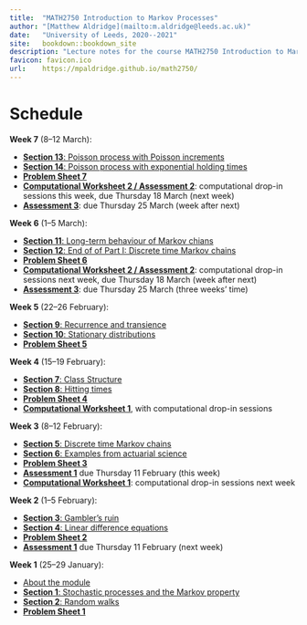 ```yaml
--- 
title:  "MATH2750 Introduction to Markov Processes"
author: "[Matthew Aldridge](mailto:m.aldridge@leeds.ac.uk)"
date:   "University of Leeds, 2020--2021"
site:   bookdown::bookdown_site
description: "Lecture notes for the course MATH2750 Introduction to Markov Process at the University of Leeds, 2020--2021"
favicon: favicon.ico
url:    https://mpaldridge.github.io/math2750/
---
```


# Schedule {.unnumbered #home}


::: {.mysched}
**Week 7** (8--12 March):

* [**Section 13**: Poisson process with Poisson increments](#S13-poisson-poisson)
* [**Section 14**: Poisson process with exponential holding times](#S14-poisson-exponential)
* [**Problem Sheet 7**](#P07)
* [**Computational Worksheet 2 / Assessment 2**](#computing): computational drop-in sessions this week, due Thursday 18 March (next week)
* [**Assessment 3**](#A3): due Thursday 25 March (week after next)
<!-- * **Lecture**: Tuesday at 1400 (Zoom)
* **Workshops** on Problem Sheet 6: Monday or Tuesday (Zoom)
* **Computational drop-in sessions**: Monday, Tuesday or Wedenesday (Teams)
* **Drop-in sessions**: Tuesday or Wednesday (Teams) -->
:::

::: {.oldsched}
**Week 6** (1--5 March):

* [**Section 11**: Long-term behaviour of Markov chians](#S11-long-term-chains)
* [**Section 12**: End of of Part I: Discrete time Markov chains](#S12-revision-i)
* [**Problem Sheet 6**](#P06)
* [**Computational Worksheet 2 / Assessment 2**](#computing): computational drop-in sessions next week, due Thursday 18 March (week after next)
* [**Assessment 3**](#A3): due Thursday 25 March (three weeks' time)
:::

::: {.oldsched}
**Week 5** (22--26 February):

* [**Section 9**: Recurrence and transience](#S09-recurrence-transience)
* [**Section 10**: Stationary distributions](#S10-stationary-distributions)
* [**Problem Sheet 5**](#P05)
:::

::: {.oldsched}
**Week 4** (15--19 February):

* [**Section 7**: Class Structure](#S07-classes)
* [**Section 8**: Hitting times](#S08-hitting-times)
* [**Problem Sheet 4**](#P04)
* [**Computational Worksheet 1**](#computing), with computational drop-in sessions
:::

::: {.oldsched}
**Week 3** (8--12 February):

* [**Section 5**: Discrete time Markov chains](#S05-markov-chains)
* [**Section 6**: Examples from actuarial science](#S06-examples)
* [**Problem Sheet 3**](#P03)
* [**Assessment 1**](#A1) due Thursday 11 February (this week)
* [**Computational Worksheet 1**](#computing): computational drop-in sessions next week
:::

::: {.oldsched}
**Week 2** (1--5 February):

* [**Section 3**: Gambler's ruin](#S03-gamblers-ruin)
* [**Section 4**: Linear difference equations](#S04-ldes)
* [**Problem Sheet 2**](#P02)
* [**Assessment 1**](#A1) due Thursday 11 February (next week)
:::

::: {.oldsched}
**Week 1** (25--29 January):

* [About the module](#S00-about)
* [**Section 1**: Stochastic processes and the Markov property](#S01-stochastic-processes)
* [**Section 2**: Random walks](#S02-random-walk)
* [**Problem Sheet 1**](#P01)
:::